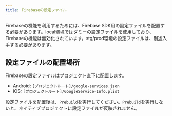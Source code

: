```yaml
---
title: Firebaseの設定ファイル
---
```


Firebaseの機能を利用するためには、Firebase SDK用の設定ファイルを配置する必要があります。local環境ではダミーの設定ファイルを使用しており、Firebaseの機能は無効化されています。stg/prod環境の設定ファイルは、別途入手する必要があります。

## 設定ファイルの配置場所

Firebaseの設定ファイルはプロジェクト直下に配置します。

- Android: `[プロジェクトルート]/google-services.json`
- iOS: `[プロジェクトルート]/GoogleService-Info.plist`

設定ファイルを配置後は、`Prebuild`を実行してください。`Prebuild`を実行しないと、ネイティブプロジェクトに設定ファイルが反映されません。
